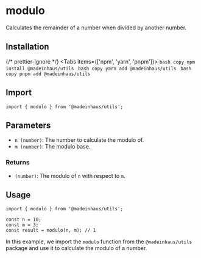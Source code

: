 # modulo

Calculates the remainder of a number when divided by another number.

## Installation


{/* prettier-ignore */}
<Tabs items={['npm', 'yarn', 'pnpm']}>
    <Tab>
        ```bash copy
        npm install @madeinhaus/utils
        ```
    </Tab>
    <Tab>
        ```bash copy
        yarn add @madeinhaus/utils
        ```
    </Tab>
    <Tab>
        ```bash copy
        pnpm add @madeinhaus/utils
        ```
    </Tab>
</Tabs>

## Import

```tsx
import { modulo } from '@madeinhaus/utils';
```


## Parameters

- `n (number)`: The number to calculate the modulo of.
- `m (number)`: The modulo base.

### Returns

- `(number)`: The modulo of `n` with respect to `m`.

## Usage

```tsx copy showLineNumbers
import { modulo } from '@madeinhaus/utils';

const n = 10;
const m = 3;
const result = modulo(n, m); // 1
```

In this example, we import the `modulo` function from the `@madeinhaus/utils` package and use it to calculate the modulo of a number.